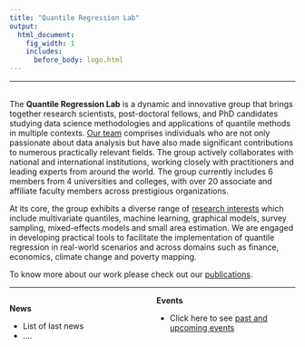 ```yaml
---
title: "Quantile Regression Lab"
output:
  html_document:
    fig_width: 1
    includes:
      before_body: logo.html
---
```


------------------------------------------------------------------------

<!-- ### What we do -->

<br> The **Quantile Regression Lab** is a dynamic and innovative group that brings together research scientists, post-doctoral fellows, and PhD candidates studying data science methodologies and applications of quantile methods in multiple contexts. [Our team](https://quantileregressionlab.github.io/people.html) comprises individuals who are not only passionate about data analysis but have also made significant contributions to numerous practically relevant fields. The group actively collaborates with national and international institutions, working closely with practitioners and leading experts from around the world. The group currently includes 6 members from 4 universities and colleges, with over 20 associate and affiliate faculty members across prestigious organizations.

At its core, the group exhibits a diverse range of [research interests](https://quantileregressionlab.github.io/research.html) which include multivariate quantiles, machine learning, graphical models, survey sampling, mixed-effects models and small area estimation. We are engaged in developing practical tools to facilitate the implementation of quantile regression in real-world scenarios and across domains such as finance, economics, climate change and poverty mapping.

To know more about our work please check out our [publications](https://quantileregressionlab.github.io/publications.html).

<!-- team that brings together scholars from various universities across Italy and Europe. The group is dedicated to advancing quantile regression modeling in a broad range of areas, including:

-   Multivariate quantiles
-   Machine learning
-   Graphical models
-   Survey sampling
-   Mixed-effects models
-   Small area estimation

The methodologies developed by our group have been successfully applied, among other areas, to:

-   Time series analysis
-   Finance
-   Economics
-   Climate change
-   Poverty mapping

These results have been published in several scientific journals. For a complete list see the [Publication](https://quantileregressionlab.github.io/publications.html) page .
-->

------------------------------------------------------------------------

```{=html}
<!---From http://stackoverflow.com/questions/31753897/2-column-section-in-r-markdown:
Put in your css file or directly in rmarkdown--->
```
```{=html}
<style>
  .col2 {
    columns: 2 200px;         /* number of columns and width in pixels*/
    -webkit-columns: 2 200px; /* chrome, safari */
    -moz-columns: 2 200px;    /* firefox */
  }
</style>
```
::: col2
**News**

-   List of last news
-   .... <br> <br>

**Events**

-   Click here to see [past and upcoming events](events.html) <br> <br>
:::

<br>

<center>
